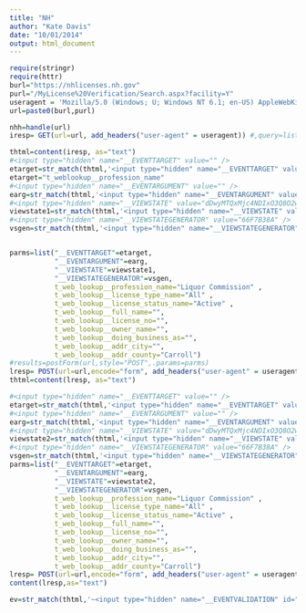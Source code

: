 ```yaml
---
title: "NH"
author: "Kate Davis"
date: "10/01/2014"
output: html_document
---
```

```r
require(stringr)
require(httr)
burl="https://nhlicenses.nh.gov"
purl="/MyLicense%20Verification/Search.aspx?facility=Y"
useragent = 'Mozilla/5.0 (Windows; U; Windows NT 6.1; en-US) AppleWebKit/533.2 (KHTML, like Gecko) Chrome/5.0.342.3 Safari/533.2'
url=paste0(burl,purl)

nhh=handle(url)
iresp= GET(url=url, add_headers("user-agent" = useragent)) #,query=list(facility="Y"))
```
```r
thtml=content(iresp, as="text")
#<input type="hidden" name="__EVENTTARGET" value="" />
etarget=str_match(thtml,'<input type="hidden" name="__EVENTTARGET" value="(.*?)" />')[,2]
etarget="t_weblookup__profession_name"
#<input type="hidden" name="__EVENTARGUMENT" value="" />
earg=str_match(thtml,'<input type="hidden" name="__EVENTARGUMENT" value="(.*?)" />')[,2]
#<input type="hidden" name="__VIEWSTATE" value="dDwyMTQxMjc4NDIxO3Q8O2w8aTwxPjs+O2w8dDw7bDxpPDA+Oz47bDx0PDtsPGk8MT47PjtsPHQ8O2w8aTwxPjs+O2w8dDw7bDxpPDE+Oz47bDx0PDtsPGk8Mz47aTw0PjtpPDU+Oz47bDx0PDtsPGk8MT47PjtsPHQ8O2w8aTwwPjs+O2w8dDx0PDs7bDxpPDA+Oz4+Ozs+Oz4+Oz4+O3Q8O2w8aTwxPjs+O2w8dDw7bDxpPDA+Oz47bDx0PHQ8OztsPGk8MD47Pj47Oz47Pj47Pj47dDw7bDxpPDE+Oz47bDx0PDtsPGk8MD47PjtsPHQ8dDw7O2w8aTwwPjs+Pjs7Pjs+Pjs+Pjs+Pjs+Pjs+Pjs+Pjs+Pjs+Pjs+tM/VJfy6F2gIWfWO1X+OEy67/go=" />
viewstate1=str_match(thtml,'<input type="hidden" name="__VIEWSTATE" value="(.*?)" />')[,2]
#<input type="hidden" name="__VIEWSTATEGENERATOR" value="66F7B38A" />
vsgen=str_match(thtml,'<input type="hidden" name="__VIEWSTATEGENERATOR" value="(.*?)" />')[,2]


parms=list("__EVENTTARGET"=etarget,
           "__EVENTARGUMENT"=earg,
           "__VIEWSTATE"=viewstate1,
           "__VIEWSTATEGENERATOR"=vsgen,
           t_web_lookup__profession_name="Liquor Commission" ,
           t_web_lookup__license_type_name="All" ,
           t_web_lookup__license_status_name="Active" ,
           t_web_lookup__full_name="",
           t_web_lookup__license_no="",
           t_web_lookup__owner_name="",
           t_web_lookup__doing_business_as="",
           t_web_lookup__addr_city="",
           t_web_lookup__addr_county="Carroll")
#results=postForm(url,style="POST",.params=parms)
lresp= POST(url=url,encode="form", add_headers("user-agent" = useragent),query=parms,set_cookies=cookies(iresp))
thtml=content(lresp, as="text")
```

```r
#<input type="hidden" name="__EVENTTARGET" value="" />
etarget=str_match(thtml,'<input type="hidden" name="__EVENTTARGET" value="(.*?)" />')[,2]
#<input type="hidden" name="__EVENTARGUMENT" value="" />
earg=str_match(thtml,'<input type="hidden" name="__EVENTARGUMENT" value="(.*?)" />')[,2]
#<input type="hidden" name="__VIEWSTATE" value="dDwyMTQxMjc4NDIxO3Q8O2w8aTwxPjs+O2w8dDw7bDxpPDA+Oz47bDx0PDtsPGk8MT47PjtsPHQ8O2w8aTwxPjs+O2w8dDw7bDxpPDE+Oz47bDx0PDtsPGk8Mz47aTw0PjtpPDU+Oz47bDx0PDtsPGk8MT47PjtsPHQ8O2w8aTwwPjs+O2w8dDx0PDs7bDxpPDA+Oz4+Ozs+Oz4+Oz4+O3Q8O2w8aTwxPjs+O2w8dDw7bDxpPDA+Oz47bDx0PHQ8OztsPGk8MD47Pj47Oz47Pj47Pj47dDw7bDxpPDE+Oz47bDx0PDtsPGk8MD47PjtsPHQ8dDw7O2w8aTwwPjs+Pjs7Pjs+Pjs+Pjs+Pjs+Pjs+Pjs+Pjs+Pjs+Pjs+tM/VJfy6F2gIWfWO1X+OEy67/go=" />
viewstate2=str_match(thtml,'<input type="hidden" name="__VIEWSTATE" value="(.*?)" />')[,2]
#<input type="hidden" name="__VIEWSTATEGENERATOR" value="66F7B38A" />
vsgen=str_match(thtml,'<input type="hidden" name="__VIEWSTATEGENERATOR" value="(.*?)" />')[,2]
parms=list("__EVENTTARGET"=etarget,
           "__EVENTARGUMENT"=earg,
           "__VIEWSTATE"=viewstate2,
           "__VIEWSTATEGENERATOR"=vsgen,
           t_web_lookup__profession_name="Liquor Commission" ,
           t_web_lookup__license_type_name="All" ,
           t_web_lookup__license_status_name="Active" ,
           t_web_lookup__full_name="",
           t_web_lookup__license_no="",
           t_web_lookup__owner_name="",
           t_web_lookup__doing_business_as="",
           t_web_lookup__addr_city="",
           t_web_lookup__addr_county="Carroll")
lresp= POST(url=url,encode="form", add_headers("user-agent" = useragent),query=parms,set_cookies=cookies(iresp))
content(lresp,as="text")
```


```r
ev=str_match(thtml,'~<input type="hidden" name="__EVENTVALIDATION" id="__EVENTVALIDATION" value="(.*?)" />~')[,2]

```

